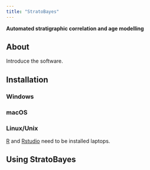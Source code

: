 ```yaml
---
title: "StratoBayes"
---
```


**Automated stratigraphic correlation and age modelling**

## About

Introduce the software.

## Installation

### Windows

### macOS

### Linux/Unix

[R](https://www.r-project.org/) and [Rstudio](https://posit.co/downloads/) need to be installed laptops.

## Using StratoBayes
